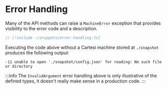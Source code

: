# Error Handling

Many of the API methods can raise a `MachineError` exception that provides visibility to the error code and a description.

```ts twoslash
// [!include ~/snippets/error-handling.ts] 
```

Executing the code above without a Cartesi machine stored at `./snapshot` produces the following output:

```shell
-11 unable to open './snapshot/config.json' for reading: No such file or directory
````

:::info
The `InvalidArgument` error handling above is only illustrative of the defined types, it doesn't really make sense in a production code.
:::

